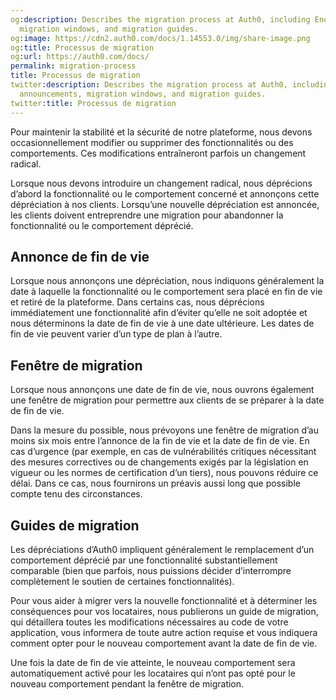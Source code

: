 ```yaml
---
og:description: Describes the migration process at Auth0, including End of Life announcements,
  migration windows, and migration guides.
og:image: https://cdn2.auth0.com/docs/1.14553.0/img/share-image.png
og:title: Processus de migration
og:url: https://auth0.com/docs/
permalink: migration-process
title: Processus de migration
twitter:description: Describes the migration process at Auth0, including End of Life
  announcements, migration windows, and migration guides.
twitter:title: Processus de migration
---
```


Pour maintenir la stabilité et la sécurité de notre plateforme, nous devons occasionnellement modifier ou supprimer des fonctionnalités ou des comportements. Ces modifications entraîneront parfois un changement radical.

Lorsque nous devons introduire un changement radical, nous déprécions d’abord la fonctionnalité ou le comportement concerné et annonçons cette dépréciation à nos clients. Lorsqu’une nouvelle dépréciation est annoncée, les clients doivent entreprendre une migration pour abandonner la fonctionnalité ou le comportement déprécié.

## Annonce de fin de vie

Lorsque nous annonçons une dépréciation, nous indiquons généralement la date à laquelle la fonctionnalité ou le comportement sera placé en fin de vie et retiré de la plateforme. Dans certains cas, nous déprécions immédiatement une fonctionnalité afin d’éviter qu’elle ne soit adoptée et nous déterminons la date de fin de vie à une date ultérieure. Les dates de fin de vie peuvent varier d’un type de plan à l’autre.

## Fenêtre de migration

Lorsque nous annonçons une date de fin de vie, nous ouvrons également une fenêtre de migration pour permettre aux clients de se préparer à la date de fin de vie.

Dans la mesure du possible, nous prévoyons une fenêtre de migration d’au moins six mois entre l’annonce de la fin de vie et la date de fin de vie. En cas d’urgence (par exemple, en cas de vulnérabilités critiques nécessitant des mesures correctives ou de changements exigés par la législation en vigueur ou les normes de certification d’un tiers), nous pouvons réduire ce délai. Dans ce cas, nous fournirons un préavis aussi long que possible compte tenu des circonstances.

## Guides de migration

Les dépréciations d’Auth0 impliquent généralement le remplacement d’un comportement déprécié par une fonctionnalité substantiellement comparable (bien que parfois, nous puissions décider d’interrompre complètement le soutien de certaines fonctionnalités).

Pour vous aider à migrer vers la nouvelle fonctionnalité et à déterminer les conséquences pour vos locataires, nous publierons un guide de migration, qui détaillera toutes les modifications nécessaires au code de votre application, vous informera de toute autre action requise et vous indiquera comment opter pour le nouveau comportement avant la date de fin de vie.

Une fois la date de fin de vie atteinte, le nouveau comportement sera automatiquement activé pour les locataires qui n’ont pas opté pour le nouveau comportement pendant la fenêtre de migration.